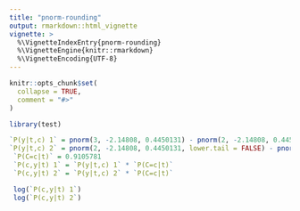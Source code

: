 ```yaml
---
title: "pnorm-rounding"
output: rmarkdown::html_vignette
vignette: >
  %\VignetteIndexEntry{pnorm-rounding}
  %\VignetteEngine{knitr::rmarkdown}
  %\VignetteEncoding{UTF-8}
---
```


```r
knitr::opts_chunk$set(
  collapse = TRUE,
  comment = "#>"
)
```

```r
library(test)
```

```r
`P(y|t,c) 1` = pnorm(3, -2.14808, 0.4450131) - pnorm(2, -2.14808, 0.4450131)
`P(y|t,c) 2` = pnorm(2, -2.14808, 0.4450131, lower.tail = FALSE) - pnorm(3, -2.14808, 0.4450131, lower.tail = FALSE)
 `P(C=c|t)` = 0.9105781
 `P(c,y|t) 1` = `P(y|t,c) 1` * `P(C=c|t)`
 `P(c,y|t) 2` = `P(y|t,c) 2` * `P(C=c|t)`

 log(`P(c,y|t) 1`)
 log(`P(c,y|t) 2`)

```

